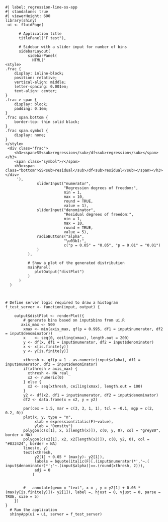 ```shinylive-r
#| label: regression-line-ss-app
#| standalone: true
#| viewerHeight: 600
library(shiny)
 ui <- fluidPage(
  
      # Application title
      titlePanel("F test"),
  
      # Sidebar with a slider input for number of bins
      sidebarLayout(
          sidebarPanel(
            HTML('
<style>
.frac {
    display: inline-block;
    position: relative;
    vertical-align: middle;
    letter-spacing: 0.001em;
    text-align: center;
}
.frac > span {
    display: block;
    padding: 0.1em;
}
.frac span.bottom {
    border-top: thin solid black;
}
.frac span.symbol {
    display: none;
} 
</style>
 <div class="frac">
    <h3><span>SS<sub>regression</sub>/df<sub>regression</sub></span></h3>
    <span class="symbol">/</span>
    <h3><span class="bottom">SS<sub>residual</sub>/df<sub>residual</sub></span></h3>
</div>
     '),
              sliderInput("numerator",
                          "Regression degrees of freedom:",
                          min = 1,
                          max = 10,
                          round = TRUE,
                          value = 1),
              sliderInput("denominator",
                          "Residual degrees of freedom:",
                          min = 1,
                          max = 10,
                          round = TRUE,
                          value = 5),
              radioButtons("alpha",
                          "\u03b1:",
                          c("p = 0.05" = "0.05", "p = 0.01" = "0.01")
              )
          ),
  
          # Show a plot of the generated distribution
          mainPanel(
             plotOutput("distPlot")
          )
      )
  )



# Define server logic required to draw a histogram
f_test_server <- function(input, output) {

    output$distPlot <- renderPlot({
        # generate bins based on input$bins from ui.R
       axis_max <- 500
        xmax <- min(axis_max, qf(p = 0.995, df1 = input$numerator, df2 = input$denominator))
        x    <- seq(0, ceiling(xmax), length.out = 200)
        y <- df(x, df1 = input$numerator, df2 = input$denominator)
        x <- x[is.finite(y)]
        y <- y[is.finite(y)]
        
        xthresh <- qf(p = 1 - as.numeric(input$alpha), df1 = input$numerator, df2 = input$denominator)
        if(xthresh > axis_max) {
          xthresh <- NA_real_
          x2 <- numeric(0)
        } else {
          x2 <- seq(xthresh, ceiling(xmax), length.out = 100)
        }
        y2 <- df(x2, df1 = input$numerator, df2 = input$denominator)
        df2 <- data.frame(x = x2, y = y2)
        
        par(cex = 1.5, mar = c(3, 3, 1, 1), tcl = -0.1, mgp = c(2, 0.2, 0))
        plot(x, y, type = "n", 
             xlab = expression(italic(F)~value),
             ylab = "Density")
        polygon(c(x[1], x, x[length(x)]), c(0, y, 0), col = "grey80", border = NA)
        polygon(c(x2[1], x2, x2[length(x2)]), c(0, y2, 0), col =  "#832424", border = NA)
        lines(x, y)
        text(xthresh, 
             y2[1] + 0.05 * (max(y)- y2[1]), 
             labels = bquote(italic(F)[.(input$numerator)*','~.( input$denominator)*';'~.(input$alpha)]==.(round(xthresh, 2))), 
             adj = 0
            )

 
        #   annotate(geom = "text", x = , y = y2[1] + 0.05 * (max(y[is.finite(y)])- y2[1]), label =, hjust = 0, vjust = 0, parse = TRUE, size = 5)
    })
}
  # Run the application
  shinyApp(ui = ui, server = f_test_server)
```

